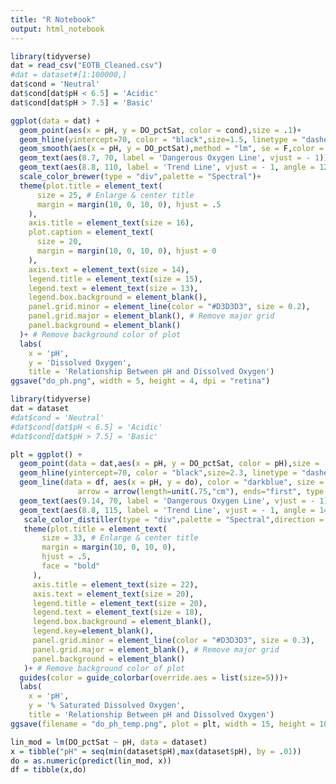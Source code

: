 ```yaml
---
title: "R Notebook"
output: html_notebook
---
```


```r
library(tidyverse)
dat = read_csv("EOTB_Cleaned.csv")
#dat = dataset#[1:100000,]
dat$cond = 'Neutral'
dat$cond[dat$pH < 6.5] = 'Acidic'
dat$cond[dat$pH > 7.5] = 'Basic'

ggplot(data = dat) +
  geom_point(aes(x = pH, y = DO_pctSat, color = cond),size = .1)+
  geom_hline(yintercept=70, color = "black",size=1.5, linetype = "dashed")+
  geom_smooth(aes(x = pH, y = DO_pctSat),method = "lm", se = F,color = "darkblue") +
  geom_text(aes(8.7, 70, label = 'Dangerous Oxygen Line', vjust = - 1))+
  geom_text(aes(8.8, 110, label = 'Trend Line', vjust = - 1, angle = 12))+
  scale_color_brewer(type = "div",palette = "Spectral")+
  theme(plot.title = element_text(
      size = 25, # Enlarge & center title
      margin = margin(10, 0, 10, 0), hjust = .5
    ),
    axis.title = element_text(size = 16),
    plot.caption = element_text(
      size = 20,
      margin = margin(10, 0, 10, 0), hjust = 0
    ),
    axis.text = element_text(size = 14),
    legend.title = element_text(size = 15),
    legend.text = element_text(size = 13),
    legend.box.background = element_blank(),
    panel.grid.minor = element_line(color = "#D3D3D3", size = 0.2),
    panel.grid.major = element_blank(), # Remove major grid
    panel.background = element_blank()
  )+ # Remove background color of plot
  labs(
    x = 'pH',
    y = 'Dissolved Oxygen',
    title = 'Relationship Between pH and Dissolved Oxygen')
ggsave("do_ph.png", width = 5, height = 4, dpi = "retina")
```


```r
library(tidyverse)
dat = dataset
#dat$cond = 'Neutral'
#dat$cond[dat$pH < 6.5] = 'Acidic'
#dat$cond[dat$pH > 7.5] = 'Basic'

plt = ggplot() +
  geom_point(data = dat,aes(x = pH, y = DO_pctSat, color = pH),size = .1)+
  geom_hline(yintercept=70, color = "black",size=2.3, linetype = "dashed")+
  geom_line(data = df, aes(x = pH, y = do), color = "darkblue", size = 2.3,
               arrow = arrow(length=unit(.75,"cm"), ends="first", type = "closed"))+
  geom_text(aes(9.14, 70, label = 'Dangerous Oxygen Line', vjust = - 1), size = 7.5, fontface = "bold")+
  geom_text(aes(8.8, 115, label = 'Trend Line', vjust = - 1, angle = 14.5), size = 7.5, fontface = "bold")+
   scale_color_distiller(type = "div",palette = "Spectral",direction = 1, name = "pH Level")+
   theme(plot.title = element_text(
       size = 33, # Enlarge & center title
       margin = margin(10, 0, 10, 0), 
       hjust = .5,
       face = "bold"
     ),
     axis.title = element_text(size = 22),
     axis.text = element_text(size = 20),
     legend.title = element_text(size = 20),
     legend.text = element_text(size = 18),
     legend.box.background = element_blank(),
     legend.key=element_blank(),
     panel.grid.minor = element_line(color = "#D3D3D3", size = 0.3),
     panel.grid.major = element_blank(), # Remove major grid
     panel.background = element_blank()
   )+ # Remove background color of plot
  guides(color = guide_colorbar(override.aes = list(size=5)))+
  labs(
    x = 'pH',
    y = '% Saturated Dissolved Oxygen',
    title = 'Relationship Between pH and Dissolved Oxygen')
ggsave(filename = "do_ph_temp.png", plot = plt, width = 15, height = 10, dpi = "retina")

```

```r
lin_mod = lm(DO_pctSat ~ pH, data = dataset)
x = tibble("pH" = seq(min(dataset$pH),max(dataset$pH), by = .01))
do = as.numeric(predict(lin_mod, x))
df = tibble(x,do)



```
